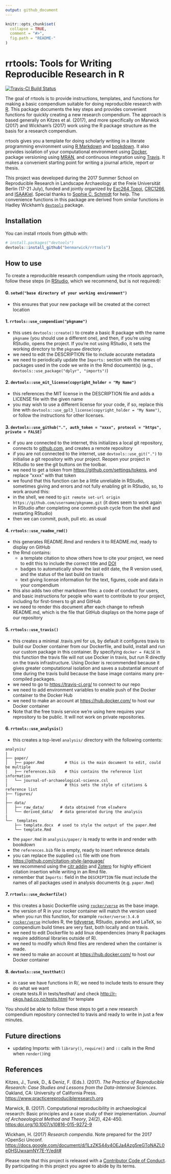 ```yaml
---
output: github_document
---
```


<!-- README.md is generated from README.Rmd. Please edit that file -->

```r
knitr::opts_chunk$set(
  collapse = TRUE,
  comment = "#>",
  fig.path = "README-"
)
```

# rrtools: Tools for Writing Reproducible Research in R

[![Travis-CI Build Status](https://travis-ci.org/benmarwick/rrtools.svg?branch=master)](https://travis-ci.org/benmarwick/rrtools)

The goal of rrtools is to provide instructions, templates, and functions for making a basic compendium suitable for doing reproducible research with [R](https://www.r-project.org). This package documents the key steps and provides convenient functions for quickly creating a new research compendium. The approach is based generally on Kitzes et al. (2017), and more specifically on Marwick (2017) and Wickham's (2017) work using the R package structure as the basis for a research compendium.

rrtools gives you a template for doing scholarly writing in a literate programming environment using [R Markdown](http://rmarkdown.rstudio.com) and [bookdown](https://bookdown.org/home/about.html). It also provides isolation of your computational environment using [Docker](https://www.docker.com/what-docker), package versioning using [MRAN](https://mran.microsoft.com/documents/rro/reproducibility/), and continuous integration using [Travis](https://docs.travis-ci.com/user/for-beginners). It makes a convenient starting point for writing a journal article, report or thesis.

This project was developed during the 2017 Summer School on Reproducible Research in Landscape Archaeology at the Freie Universität Berlin (17-21 July), funded and jointly organized by [Exc264 Topoi](https://www.topoi.org/), [CRC1266](http://www.sfb1266.uni-kiel.de/en), and [ISAAKiel](https://isaakiel.github.io/). Special thanks to [Sophie C. Schmidt](https://github.com/SCSchmidt) for help. The convenience functions in this package are derived from similar functions in Hadley Wickham's [`devtools`](https://github.com/hadley/devtools) package.

## Installation

You can install rrtools from github with:

```r
# install.packages("devtools")
devtools::install_github("benmarwick/rrtools")
```

## How to use

To create a reproducible research compendium using the rrtools approach, follow these steps (in [RStudio](https://www.rstudio.com/products/rstudio/#Desktop), which we recommend, but is not required):

#### 0. `setwd("base directory of your working environment")`

- this ensures that your new package will be created at the correct location

#### 1. `rrtools::use_compendium("pkgname")`

- this uses `devtools::create()` to create a basic R package with the name `pkgname` (you should use a different one), and then, if you're using RStudio, opens the project. If you're not using RStudio, it sets the working directory to the `pkgname` directory.
- we need to edit the DESCRIPTION file to include accurate metadata
- we need to periodically update the `Imports:` section with the names of packages used in the code we write in the Rmd document(s) (e.g., `devtools::use_package("dplyr", "imports")`)

#### 2. `devtools::use_mit_license(copyright_holder = "My Name")`

- this references the MIT license in the DESCRIPTION file and adds a LICENSE file with the given name
- you may wish to use a different license for your code, if so, replace this line with `devtools::use_gpl3_license(copyright_holder = "My Name")`, or follow the instructions for other licenses.

#### 3. `devtools::use_github(".", auth_token = "xxxx", protocol = "https", private = FALSE)`

- if you are connected to the internet, this initializes a local git repository, connects to [github.com](https://github.com), and creates a remote repository
- if you are not connected to the internet, use `devtools::use_git(".")` to initialise a git repository with your project. Reopen your project in RStudio to see the git buttons on the toolbar.
- we need to get a token from <https://github.com/settings/tokens>, and replace "xxxx" with that token
- we found that this function can be a little unreliable in RStudio, sometimes giving and errors and not fully enabling git in RStudio, so, to work around this:
- in the shell, we need to `git remote set-url origin https://github.com/username/pkgname.git` (it does seem to work again in RStudio after completing one commit-push cycle from the shell and restarting RStudio)
- then we can commit, push, pull etc. as usual

#### 4. `rrtools::use_readme_rmd()`

- this generates README.Rmd and renders it to README.md, ready to display on GitHub
- the Rmd contains:
    + a template citation to show others how to cite your project, we need to edit this to include the correct title and [DOI](https://doi.org)
    + badges to automatically show the last edit date, the R version used, and the status of the last build on travis
    + text giving license information for the text, figures, code and data in your compendium
- this also adds two other markdown files: a code of conduct for users, and basic instructions for people who want to contribute to your project, including for first-timers to git and GitHub
- we need to render this document after each change to refresh README.md, which is the file that GitHub displays on the home page of our repository

#### 5. `rrtools::use_travis()`

- this creates a minimal .travis.yml for us, by default it configures travis to build our Docker container from our Dockerfile, and build, install and run our custom package in this container. By specifying `docker = FALSE` in this function the travis file will not use Docker in travis, but run R directly on the travis infrastructure. Using Docker is recommended because it gives greater computational isolation and saves a substantial amount of time during the travis build because the base image contains many pre-compiled packages.
- we need to go to <https://travis-ci.org/> to connect to our repo
- we need to add environment variables to enable push of the Docker container to the Docker Hub
- we need to make an account at <https://hub.docker.com/> to host our Docker container
- Note that the free travis service we're using here requires your reprository to be public. It will not work on private repositories.

#### 6. `rrtools::use_analysis()`

- this creates a top-level `analysis/` directory with the following contents:

```
analysis/
|
├── paper/
│   ├── paper.Rmd         # this is the main document to edit, could be multiple
│   ├── references.bib    # this contains the reference list information
│   └── journal-of-archaeological-science.csl
|                         # this sets the style of citations & reference list
├── figures/
|
├── data/
│   ├── raw_data/       # data obtained from elswhere
│   └── derived_data/   # data generated during the analysis
|
└──  templates
    ├── template.docx  # used to style the output of the paper.Rmd
    └── template.Rmd
```

- the `paper.Rmd` in `analysis/paper/` is ready to write in and render with bookdown
- the `references.bib` file is empty, ready to insert reference details
- you can replace the supplied `csl` file with one from <https://github.com/citation-style-language/>
- we recommend using the [citr addin](https://github.com/crsh/citr) and [Zotero](https://www.zotero.org/) for highly efficient citation insertion while writing in an Rmd file.
- remember that `Imports:` field in the `DESCRIPTION` file must include the names of all packages used in analysis documents (e.g. `paper.Rmd`)

#### 7. `rrtools::use_dockerfile()`

- this creates a basic Dockerfile using [`rocker/verse`](https://github.com/rocker-org/rocker) as the base image.
- the version of R in your rocker container will match the version used when you run this function, for example `rocker/verse:3.4.0`
- [`rocker/verse`](https://github.com/rocker-org/rocker) includes R, the [tidyverse](http://tidyverse.org/), RStudio, pandoc and LaTeX, so compendium build times are very fast, both locally and on travis.
- we need to edit Dockerfile to add linux dependencies (many R packages require additional libraries outside of R).
- we need to modify which Rmd files are rendered when the container is made.
- we need to make an account at <https://hub.docker.com/> to host our Docker container

#### 8. `devtools::use_testthat()`

- in case we have functions in R/, we need to include tests to ensure they do what we want
- create tests.R in tests/testhat/ and check <http://r-pkgs.had.co.nz/tests.html> for template

You should be able to follow these steps to get a new research compendium repository connected to travis and ready to write in just a few minutes.

## Future directions

- updating Imports: with `library()`, `require()` and `::` calls in the Rmd when `render()`ing

## References

Kitzes, J., Turek, D., & Deniz, F. (Eds.). (2017). _The Practice of Reproducible Research: Case Studies and Lessons from the Data-Intensive Sciences_. Oakland, CA: University of California Press. <https://www.practicereproducibleresearch.org>

Marwick, B. (2017). Computational reproducibility in archaeological research: Basic principles and a case study of their implementation. _Journal of Archaeological Method and Theory_, 24(2), 424-450. <https:doi.org/10.1007/s10816-015-9272-9>

Wickham, H. (2017) _Research compendia_. Note prepared for the 2017 rOpenSci Unconf. <https://docs.google.com/document/d/1LzZKS44y4OEJa4Azg5reGToNAZL0e0HSUwxamNY7E-Y/edit#>

Please note that this project is released with a [Contributor Code of Conduct](CONDUCT.md). By participating in this project you agree to abide by its terms.
